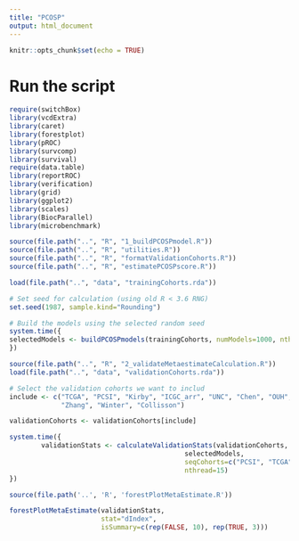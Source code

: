 ```yaml
---
title: "PCOSP"
output: html_document
---
```


```r
knitr::opts_chunk$set(echo = TRUE)
```

# Run the script

```r
require(switchBox)
library(vcdExtra)
library(caret)
library(forestplot)
library(pROC)
library(survcomp)
library(survival)
require(data.table)
library(reportROC)
library(verification)
library(grid)
library(ggplot2)
library(scales)
library(BiocParallel)
library(microbenchmark)

source(file.path("..", "R", "1_buildPCOSPmodel.R"))
source(file.path("..", "R", "utilities.R"))
source(file.path("..", "R", "formatValidationCohorts.R"))
source(file.path("..", "R", "estimatePCOSPscore.R"))
```

```r
load(file.path("..", "data", "trainingCohorts.rda"))

# Set seed for calculation (using old R < 3.6 RNG)
set.seed(1987, sample.kind="Rounding")

# Build the models using the selected random seed
system.time({
selectedModels <- buildPCOSPmodels(trainingCohorts, numModels=1000, nthread=15)
})
```

```r
source(file.path("..", "R", "2_validateMetaestimateCalculation.R"))
load(file.path("..", "data", "validationCohorts.rda"))

# Select the validation cohorts we want to includ
include <- c("TCGA", "PCSI", "Kirby", "ICGC_arr", "UNC", "Chen", "OUH", 
             "Zhang", "Winter", "Collisson")

validationCohorts <- validationCohorts[include]

system.time({
        validationStats <- calculateValidationStats(validationCohorts,
                                            selectedModels,
                                            seqCohorts=c("PCSI", "TCGA", "Kirby"),
                                            nthread=15)
})

```


```r
source(file.path('..', 'R', 'forestPlotMetaEstimate.R'))

forestPlotMetaEstimate(validationStats,
                       stat="dIndex",
                       isSummary=c(rep(FALSE, 10), rep(TRUE, 3)))

```


